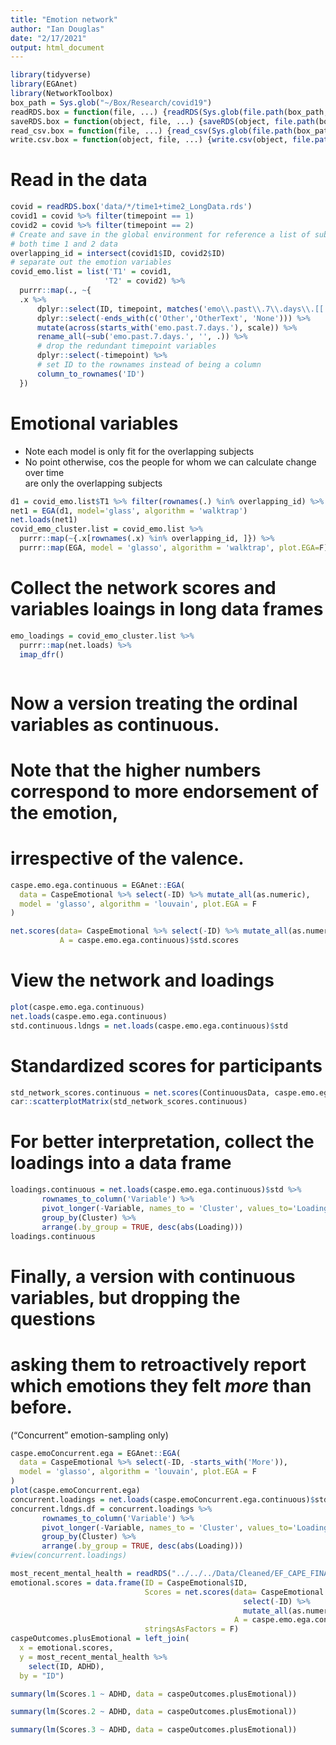 ```yaml
---
title: "Emotion network"
author: "Ian Douglas"
date: "2/17/2021"
output: html_document
---
```

```r
library(tidyverse)
library(EGAnet)
library(NetworkToolbox)
box_path = Sys.glob("~/Box/Research/covid19")
readRDS.box = function(file, ...) {readRDS(Sys.glob(file.path(box_path, file)), ...)}
saveRDS.box = function(object, file, ...) {saveRDS(object, file.path(box_path, file), ...)}
read_csv.box = function(file, ...) {read_csv(Sys.glob(file.path(box_path, file)), ...)}
write.csv.box = function(object, file, ...) {write.csv(object, file.path(box_path, file), ...)}
```

# Read in the data
```r
covid = readRDS.box('data/*/time1+time2_LongData.rds')
covid1 = covid %>% filter(timepoint == 1)
covid2 = covid %>% filter(timepoint == 2)
# Create and save in the global environment for reference a list of subjects who
# both time 1 and 2 data
overlapping_id = intersect(covid1$ID, covid2$ID)
# separate out the emotion variables
covid_emo.list = list('T1' = covid1, 
                     'T2' = covid2) %>%
  purrr::map(., ~{
  .x %>%
      dplyr::select(ID, timepoint, matches('emo\\.past\\.7\\.days\\.[[:alpha:]]+$')) %>%
      dplyr::select(-ends_with(c('Other','OtherText', 'None'))) %>%
      mutate(across(starts_with('emo.past.7.days.'), scale)) %>%
      rename_all(~sub('emo.past.7.days.', '', .)) %>%
      # drop the redundant timepoint variables
      dplyr::select(-timepoint) %>%
      # set ID to the rownames instead of being a column
      column_to_rownames('ID')
  })
```

# Emotional variables
- Note each model is only fit for the overlapping subjects
- No point otherwise, cos the people for whom we can calculate change over time \
are only the overlapping subjects
```r
d1 = covid_emo.list$T1 %>% filter(rownames(.) %in% overlapping_id) %>% remove_rownames
net1 = EGA(d1, model='glass', algorithm = 'walktrap')
net.loads(net1)
covid_emo_cluster.list = covid_emo.list %>%
  purrr::map(~{.x[rownames(.x) %in% overlapping_id, ]}) %>%
  purrr::map(EGA, model = 'glasso', algorithm = 'walktrap', plot.EGA=F)
```

# Collect the network scores and variables loaings in long data frames
```r
emo_loadings = covid_emo_cluster.list %>%
  purrr::map(net.loads) %>%
  imap_dfr()

```

```r

```

# Now a version treating the ordinal variables as continuous.
# Note that the higher numbers correspond to more endorsement of the emotion,
# irrespective of the valence.
```r
caspe.emo.ega.continuous = EGAnet::EGA(
  data = CaspeEmotional %>% select(-ID) %>% mutate_all(as.numeric),
  model = 'glasso', algorithm = 'louvain', plot.EGA = F
)
```
```r
net.scores(data= CaspeEmotional %>% select(-ID) %>% mutate_all(as.numeric),
           A = caspe.emo.ega.continuous)$std.scores
```

# View the network and loadings
```r
plot(caspe.emo.ega.continuous)
net.loads(caspe.emo.ega.continuous)
std.continuous.ldngs = net.loads(caspe.emo.ega.continuous)$std
```
# Standardized scores for participants
```r
std_network_scores.continuous = net.scores(ContinuousData, caspe.emo.ega.continuous)$std.scores
car::scatterplotMatrix(std_network_scores.continuous)
```

# For better interpretation, collect the loadings into a data frame
```r
loadings.continuous = net.loads(caspe.emo.ega.continuous)$std %>%
       rownames_to_column('Variable') %>%
       pivot_longer(-Variable, names_to = 'Cluster', values_to='Loading') %>%
       group_by(Cluster) %>%
       arrange(.by_group = TRUE, desc(abs(Loading)))
loadings.continuous
```



# Finally, a version with continuous variables, but dropping the questions
# asking them to retroactively report which emotions they felt *more* than before.
("Concurrent" emotion-sampling only)
```r
caspe.emoConcurrent.ega = EGAnet::EGA(
  data = CaspeEmotional %>% select(-ID, -starts_with('More')),
  model = 'glasso', algorithm = 'louvain', plot.EGA = F
)
plot(caspe.emoConcurrent.ega)
concurrent.loadings = net.loads(caspe.emoConcurrent.ega.continuous)$std
concurrent.ldngs.df = concurrent.loadings %>%
       rownames_to_column('Variable') %>%
       pivot_longer(-Variable, names_to = 'Cluster', values_to='Loading') %>%
       group_by(Cluster) %>%
       arrange(.by_group = TRUE, desc(abs(Loading)))
#view(concurrent.loadings)
```


```r
most_recent_mental_health = readRDS("../../../Data/Cleaned/EF_CAPE_FINAL.rds")
emotional.scores = data.frame(ID = CaspeEmotional$ID, 
                              Scores = net.scores(data= CaspeEmotional %>% 
                                                    select(-ID) %>% 
                                                    mutate_all(as.numeric),
                                                  A = caspe.emo.ega.continuous)$std.scores,
                              stringsAsFactors = F)
caspeOutcomes.plusEmotional = left_join(
  x = emotional.scores, 
  y = most_recent_mental_health %>%
    select(ID, ADHD),
  by = "ID")
```


```r
summary(lm(Scores.1 ~ ADHD, data = caspeOutcomes.plusEmotional))
```

```r
summary(lm(Scores.2 ~ ADHD, data = caspeOutcomes.plusEmotional))
```

```r
summary(lm(Scores.3 ~ ADHD, data = caspeOutcomes.plusEmotional))
```



